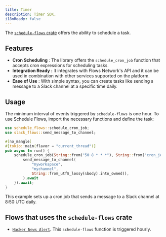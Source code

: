 ```yaml
---
title: Timer
description: Timer SDK.
i18nReady: false
---
```


The [`schedule-flows` crate](https://crates.io/crates/schedule-flows) offers the ability to schedule a task.

## Features 

- **Cron Scheduling** : The library offers the `schedule_cron_job` function that accepts cron expressions for scheduling tasks​. 
- **Integration Ready** : It integrates with Flows Network's API and it can be used in combination with other services supported on the platform​​. 
- **Ease of Use** : With simple syntax, you can create tasks like sending a message to a Slack channel at a specific time daily​.

## Usage

The minimum interval of events triggered by `schedule-flows` is one hour.
To use Schedule Flows, import the necessary functions and define the task:

```rust
use schedule_flows::schedule_cron_job;
use slack_flows::send_message_to_channel;

#[no_mangle]
#[tokio::main(flavor = "current_thread")]
pub async fn run() {
    schedule_cron_job(String::from("50 8 * * *"), String::from("cron_job_evoked"), |body| {
        send_message_to_channel(
            "myworkspace",
            "mychannel",
            String::from_utf8_lossy(&body).into_owned(),
        ).await
    }).await;
}
```

This example sets up a cron job that sends a message to a Slack channel at 8:50 UTC daily.


## Flows that uses the `schedule-flows` crate

- [`Hacker News Alert`]( https://github.com/flows-network/hackernews-alert). This `schedule-flows` function is triggered hourly.